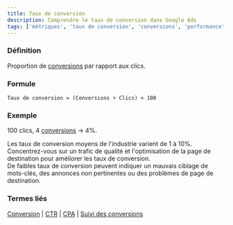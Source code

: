 ```yaml
---
title: Taux de conversion
description: Comprendre le taux de conversion dans Google Ads
tags: ['métriques', 'taux de conversion', 'conversions', 'performance', 'clics', 'optimisation', 'google ads']
---
```



### Définition
Proportion de [conversions](/fr/metrics/conversion) par rapport aux clics.

### Formule
```
Taux de conversion = (Conversions ÷ Clics) × 100
```

### Exemple
100 clics, 4 [conversions](/fr/metrics/conversion) → 4%.

<Aside type="tip">
Les taux de conversion moyens de l'industrie varient de 1 à 10%. Concentrez-vous sur un trafic de qualité et l'optimisation de la page de destination pour améliorer les taux de conversion.
</Aside>

<Aside type="caution">
De faibles taux de conversion peuvent indiquer un mauvais ciblage de mots-clés, des annonces non pertinentes ou des problèmes de page de destination.
</Aside>

### Termes liés
[Conversion](/fr/metrics/conversion) | [CTR](/fr/metrics/ctr) | [CPA](/fr/metrics/cpa) | [Suivi des conversions](/fr/optimization/conversion-tracking)